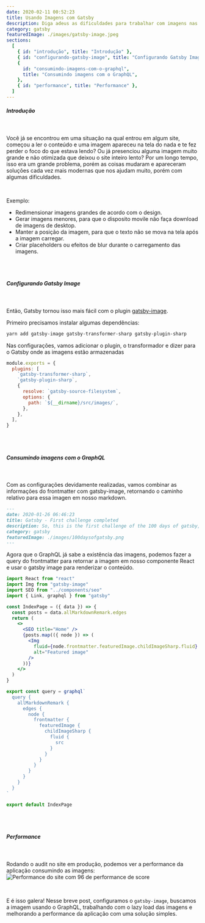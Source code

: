 ```yaml
---
date: 2020-02-11 00:52:23
title: Usando Imagens com Gatsby
description: Diga adeus as dificuldades para trabalhar com imagens nas suas aplicações web.
category: gatsby
featuredImage: ./images/gatsby-image.jpeg
sections:
  [
    { id: "introdução", title: "Introdução" },
    { id: "configurando-gatsby-image", title: "Configurando Gatsby Image" },
    {
      id: "consumindo-imagens-com-o-graphql",
      title: "Consumindo imagens com o GraphQL",
    },
    { id: "performance", title: "Performance" },
  ]
---
```


##### Introdução

<br />

Você já se encontrou em uma situação na qual entrou em algum site, começou a ler o conteúdo e uma imagem apareceu na tela do nada e te fez perder o foco do que estava lendo? Ou já presenciou alguma imagem muito grande e não otimizada que deixou o site inteiro lento?
Por um longo tempo, isso era um grande problema, porém as coisas mudaram e apareceram soluções cada vez mais modernas que nos ajudam muito, porém com algumas dificuldades.

<br />

Exemplo:

- Redimensionar imagens grandes de acordo com o design.
- Gerar imagens menores, para que o disposito movile não faça download de imagens de desktop.
- Manter a posição da imagem, para que o texto não se mova na tela após a imagem carregar.
- Criar placeholders ou efeitos de blur durante o carregamento das imagens.

<br />
<br />

##### Configurando Gatsby Image

<br />

Então, Gatsby tornou isso mais fácil com o plugin [gatsby-image](https://www.gatsbyjs.com/plugins/gatsby-image/).

Primeiro precisamos instalar algumas dependências:

```sh
yarn add gatsby-image gatsby-transformer-sharp gatsby-plugin-sharp
```

Nas configurações, vamos adicionar o plugin, o transformador e dizer para o Gatsby onde as imagens estão armazenadas

```javascript
module.exports = {
  plugins: [
    `gatsby-transformer-sharp`,
    `gatsby-plugin-sharp`,
    {
      resolve: `gatsby-source-filesystem`,
      options: {
        path: `${__dirname}/src/images/`,
      },
    },
  ],
}
```

<br />
<br />

##### Consumindo imagens com o GraphQL

<br />

Com as configurações devidamente realizadas, vamos combinar as informações do frontmatter com gatsby-image, retornando o caminho relativo para essa imagen em nosso markdown.

```md
---
date: 2020-01-26 06:46:23
title: Gatsby - First challenge completed
description: So, this is the first challenge of the 100 days of gatsby, and I'm really excited to tell you what I learned, the difficulties and the next steps.
category: gatsby
featuredImage: ./images/100daysofgatsby.png
---
```

Agora que o GraphQL já sabe a existência das imagens, podemos fazer a query do frontmatter para retornar a imagem em nosso componente React e usar o gatsby image para renderizar o conteúdo.

```jsx
import React from "react"
import Img from "gatsby-image"
import SEO from "../components/seo"
import { Link, graphql } from "gatsby"

const IndexPage = ({ data }) => {
  const posts = data.allMarkdownRemark.edges
  return (
    <>
      <SEO title="Home" />
      {posts.map(({ node }) => (
        <Img
          fluid={node.frontmatter.featuredImage.childImageSharp.fluid}
          alt="Featured image"
        />
      ))}
    </>
  )
}

export const query = graphql`
  query {
    allMarkdownRemark {
      edges {
        node {
          frontmatter {
            featuredImage {
              childImageSharp {
                fluid {
                  src
                }
              }
            }
          }
        }
      }
    }
  }
`

export default IndexPage
```

<br />
<br />

##### Performance

<br />

Rodando o audit no site em produção, podemos ver a performance da aplicação consumindo as imagens:
![Performance do site com 96 de performance de score](./images/audit_performance_fabiotetsuocom.png)

<br />

E é isso galera! Nesse breve post, configuramos o `gatsby-image`, buscamos a imagem usando o GraphQL, trabalhando com o lazy load das imagens e melhorando a performance da aplicação com uma solução simples.
